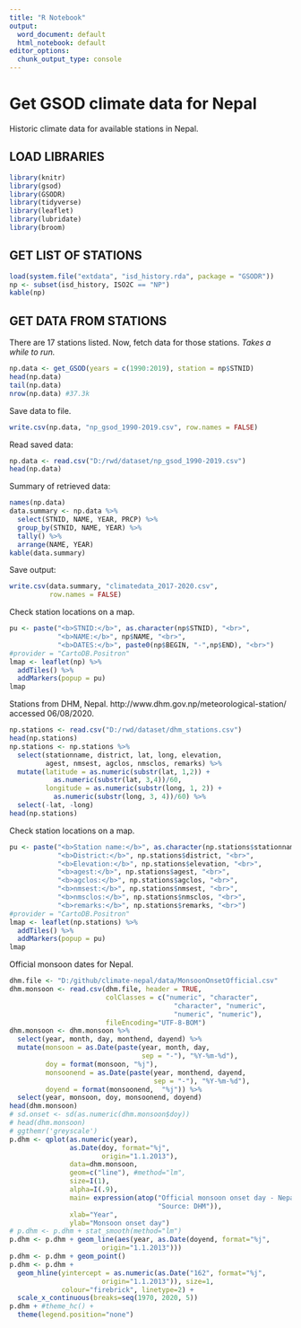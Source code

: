```yaml
---
title: "R Notebook"
output:
  word_document: default
  html_notebook: default
editor_options:
  chunk_output_type: console
---
```


# Get GSOD climate data for Nepal

Historic climate data for available stations in Nepal.

## LOAD LIBRARIES

```r
library(knitr)
library(gsod)
library(GSODR)
library(tidyverse)
library(leaflet)
library(lubridate)
library(broom)
```

## GET LIST OF STATIONS 

```r
load(system.file("extdata", "isd_history.rda", package = "GSODR"))
np <- subset(isd_history, ISO2C == "NP")
kable(np)
```

## GET DATA FROM STATIONS

There are 17 stations listed. Now, fetch data for those stations. *Takes a while to run.*

```r
np.data <- get_GSOD(years = c(1990:2019), station = np$STNID)
head(np.data)
tail(np.data)
nrow(np.data) #37.3k
```

Save data to file.

```r
write.csv(np.data, "np_gsod_1990-2019.csv", row.names = FALSE)
```

Read saved data:

```r
np.data <- read.csv("D:/rwd/dataset/np_gsod_1990-2019.csv")
head(np.data)
```

Summary of retrieved data:

```r
names(np.data)
data.summary <- np.data %>%
  select(STNID, NAME, YEAR, PRCP) %>% 
  group_by(STNID, NAME, YEAR) %>% 
  tally() %>% 
  arrange(NAME, YEAR)
kable(data.summary)
```

Save output:

```r
write.csv(data.summary, "climatedata_2017-2020.csv",
          row.names = FALSE)
```

Check station locations on a map.

```r
pu <- paste("<b>STNID:</b>", as.character(np$STNID), "<br>",
            "<b>NAME:</b>", np$NAME, "<br>",
            "<b>DATES:</b>", paste0(np$BEGIN, "-",np$END), "<br>")
#provider = "CartoDB.Positron"
lmap <- leaflet(np) %>% 
  addTiles() %>% 
  addMarkers(popup = pu)
lmap
```

Stations from DHM, Nepal.
http://www.dhm.gov.np/meteorological-station/ accessed 06/08/2020.

```r
np.stations <- read.csv("D:/rwd/dataset/dhm_stations.csv")
head(np.stations)
np.stations <- np.stations %>% 
  select(stationname, district, lat, long, elevation,
         agest, nmsest, agclos, nmsclos, remarks) %>% 
  mutate(latitude = as.numeric(substr(lat, 1,2)) +
           as.numeric(substr(lat, 3,4))/60,
         longitude = as.numeric(substr(long, 1, 2)) +
           as.numeric(substr(long, 3, 4))/60) %>% 
  select(-lat, -long)
head(np.stations)
```

Check station locations on a map.

```r
pu <- paste("<b>Station name:</b>", as.character(np.stations$stationname), "<br>",
            "<b>District:</b>", np.stations$district, "<br>",
            "<b>Elevation:</b>", np.stations$elevation, "<br>",
            "<b>agest:</b>", np.stations$agest, "<br>",
            "<b>agclos:</b>", np.stations$agclos, "<br>",
            "<b>nmsest:</b>", np.stations$nmsest, "<br>",
            "<b>nmsclos:</b>", np.stations$nmsclos, "<br>",
            "<b>remarks:</b>", np.stations$remarks, "<br>")
#provider = "CartoDB.Positron"
lmap <- leaflet(np.stations) %>% 
  addTiles() %>% 
  addMarkers(popup = pu)
lmap
```

Official monsoon dates for Nepal.

```r
dhm.file <- "D:/github/climate-nepal/data/MonsoonOnsetOfficial.csv"
dhm.monsoon <- read.csv(dhm.file, header = TRUE,
                        colClasses = c("numeric", "character",
                                         "character", "numeric",
                                         "numeric", "numeric"),
                        fileEncoding="UTF-8-BOM")
dhm.monsoon <- dhm.monsoon %>% 
  select(year, month, day, monthend, dayend) %>% 
  mutate(monsoon = as.Date(paste(year, month, day,
                                 sep = "-"), "%Y-%m-%d"),
         doy = format(monsoon, "%j"),
         monsoonend = as.Date(paste(year, monthend, dayend,
                                    sep = "-"), "%Y-%m-%d"),
         doyend = format(monsoonend,  "%j")) %>% 
  select(year, monsoon, doy, monsoonend, doyend)
head(dhm.monsoon)
# sd.onset <- sd(as.numeric(dhm.monsoon$doy))
# head(dhm.monsoon)
# ggthemr('greyscale')
p.dhm <- qplot(as.numeric(year),
               as.Date(doy, format="%j",
                       origin="1.1.2013"),
               data=dhm.monsoon,
               geom=c("line"), #method="lm",
               size=I(1),
               alpha=I(.9),
               main= expression(atop("Official monsoon onset day - Nepal (1968-2018)",
                                     "Source: DHM")),
               xlab="Year", 
               ylab="Monsoon onset day")
# p.dhm <- p.dhm + stat_smooth(method="lm")
p.dhm <- p.dhm + geom_line(aes(year, as.Date(doyend, format="%j",
                       origin="1.1.2013")))
p.dhm <- p.dhm + geom_point()
p.dhm <- p.dhm +
  geom_hline(yintercept = as.numeric(as.Date("162", format="%j",
                       origin="1.1.2013")), size=1,
             colour="firebrick", linetype=2) + 
  scale_x_continuous(breaks=seq(1970, 2020, 5))
p.dhm + #theme_hc() +
  theme(legend.position="none")
```

